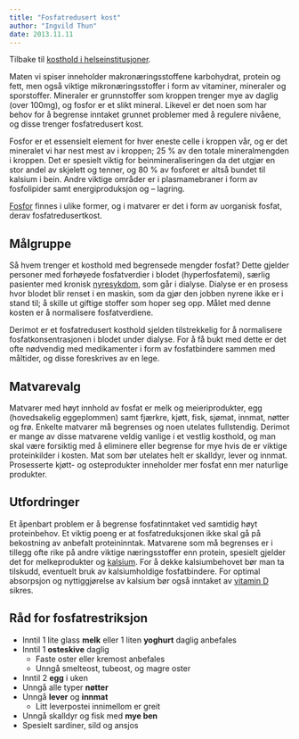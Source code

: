 ```yaml
---
title: "Fosfatredusert kost"
author: "Ingvild Thun"
date: 2013.11.11
---
```


Tilbake til [kosthold i helseinstitusjoner](../../kosthold-institusjoner.qmd "Kosthold i helseinstitusjoner").

Maten vi spiser inneholder makronæringsstoffene karbohydrat, protein og fett, men også viktige mikronæringsstoffer i form av vitaminer, mineraler og sporstoffer. Mineraler er grunnstoffer som kroppen trenger mye av daglig (over 100mg), og fosfor er et slikt mineral. Likevel er det noen som har behov for å begrense inntaket grunnet problemer med å regulere nivåene, og disse trenger fosfatredusert kost.

Fosfor er et essensielt element for hver eneste celle i kroppen vår, og er det mineralet vi har nest mest av i kroppen; 25 % av den totale mineralmengden i kroppen. Det er spesielt viktig for beinmineraliseringen da det utgjør en stor andel av skjelett og tenner, og 80 % av fosforet er altså bundet til kalsium i bein. Andre viktige områder er i plasmamebraner i form av fosfolipider samt energiproduksjon og – lagring. 

[Fosfor](http://www.friskogfunksjonell.no/fosfor/ "Fosfor") finnes i ulike former, og i matvarer er det i form av uorganisk fosfat, derav fosfatredusertkost.

## Målgruppe

Så hvem trenger et kosthold med begrensede mengder fosfat? Dette gjelder personer med forhøyede fosfatverdier i blodet (hyperfosfatemi), særlig pasienter med kronisk [nyresykdom](http://www.friskogfunksjonell.no/nyre-4/ "Nyrene del 4 – nyresykdom"), som går i dialyse. Dialyse er en prosess hvor blodet blir renset i en maskin, som da gjør den jobben nyrene ikke er i stand til; å skille ut giftige stoffer som hoper seg opp. Målet med denne kosten er å normalisere fosfatverdiene.

Derimot er et fosfatredusert kosthold sjelden tilstrekkelig for å normalisere fosfatkonsentrasjonen i blodet under dialyse. For å få bukt med dette er det ofte nødvendig med medikamenter i form av fosfatbindere sammen med måltider, og disse foreskrives av en lege.

## Matvarevalg

Matvarer med høyt innhold av fosfat er melk og meieriprodukter, egg (hovedsakelig eggeplommen) samt fjærkre, kjøtt, fisk, sjømat, innmat, nøtter og frø. Enkelte matvarer må begrenses og noen utelates fullstendig. Derimot er mange av disse matvarene veldig vanlige i et vestlig kosthold, og man skal være forsiktig med å eliminere eller begrense for mye hvis de er viktige proteinkilder i kosten. Mat som bør utelates helt er skalldyr, lever og innmat. Prosesserte kjøtt- og osteprodukter inneholder mer fosfat enn mer naturlige produkter.

## Utfordringer

Et åpenbart problem er å begrense fosfatinntaket ved samtidig høyt proteinbehov. Et viktig poeng er at fosfatreduksjonen ikke skal gå på bekostning av anbefalt proteininntak. Matvarene som må begrenses er i tillegg ofte rike på andre viktige næringsstoffer enn protein, spesielt gjelder det for melkeprodukter og [kalsium](http://www.friskogfunksjonell.no/kalsium/ "Kalsium"). For å dekke kalsiumbehovet bør man ta tilskudd, eventuelt bruk av kalsiumholdige fosfatbindere. For optimal absorpsjon og nyttiggjørelse av kalsium bør også inntaket av [vitamin D](http://www.friskogfunksjonell.no/d-vitamin/ "D-vitamin") sikres.

## Råd for fosfatrestriksjon

-   Inntil 1 lite glass **melk** eller 1 liten **yoghurt** daglig anbefales
-   Inntil 1 **osteskive** daglig
    -   Faste oster eller kremost anbefales
    -   Unngå smelteost, tubeost, og magre oster
-   Inntil 2 **egg** i uken
-   Unngå alle typer **nøtter**
-   Unngå **lever** og **innmat**
    -   Litt leverpostei innimellom er greit
-   Unngå skalldyr og fisk med **mye ben**
-   Spesielt sardiner, sild og ansjos
